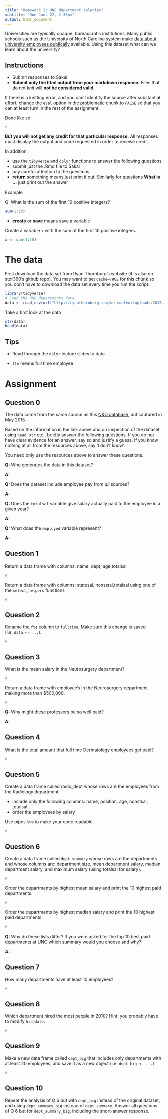 ```yaml
---
title: "Homework 1: UNC department salaries"
subtitle: "Due Jan. 22, 2:30pm"
output: html_document
---
```

Universities are typically opaque, bureaucratic institutions. Many public schools such as the University of North Carolina system make [data about university employees publically](http://www.newsobserver.com/news/databases/public-salaries/) available. Using this dataset what can we learn about the university?


## Instructions

- Submit responses to Sakai
- **Submit only the html output from your markdown response.** Files that do not *knit* will **not be considered valid.**

If there is a knitting error, and you can't identify the source after substantial effort, change the `eval` option in the problematic chunk to `FALSE` so that you can at least turn in the rest of the assignment. 

Done like so
```
{r, eval = FALSE}

```

**But you will not get any credit for that particular response.** All responses must display the output and code requested in order to receive credit.

In addition,

- use the `tidyverse` and `dplyr` functions to answer the following questions
- submit just the .Rmd file to Sakai
- pay careful attention to the questions
- **return** something means just print it out. Similarly for questions **What is ...** just print out the answer

Example

Q: What is the sum of the first 10 positive integers?
```r
sum(1:10)
```

- **create** or **save** means save a variable

Create a variable `x` with the sum of the first 10 positive integers.
```r
x <- sum(1:10)
```



# The data

First download the data set from Ryan Thornburg's website (it is also on stor390's github repo). You may want to set `cache=TRUE` for this chunk so you don't have to download the data set every time you run the script.
```r
library(tidyverse)
# Load the UNC departments data
data <- read_csv(url("http://ryanthornburg.com/wp-content/uploads/2015/05/UNC_Salares_NandO_2015-05-06.csv"))
```

Take a first look at the data
```r
str(data)
head(data)
```

## Tips

- Read through the `dplyr` lecture slides to date.

- `fte` means full time employee


# Assignment

## Question 0
The data come from the same source as this [N\&O database](https://www.newsobserver.com/news/databases/public-salaries/article11863496.html), but captured in May 2015.

Based on the information in the link above and on inspection of the dataset using `head`, `str` etc., briefly answer the following questions. If you do not have clear evidence for an answer, say so and justify a guess. If you know nothing at all from the resources above, say 'I don't know'.

You need only use the resources above to answer these questions.

**Q:** Who generates the data in this dataset?

**A:**

**Q:** Does the dataset include employee pay from *all* sources?

**A:**

**Q:** Does the `totalsal` variable give salary actually paid to the employee in a given year?

**A:**

**Q:** What does the `employed` variable represent?

**A:**

## Question 1
Return a data frame with columns: name, dept, age,totalsal 
```r
#
```

Return a data frame with columns: statesal, nonstsal,totalsal using one of the `select_helpers` functions
```r
#
```

## Question 2 
Rename the `fte` column to `fulltime`. Make sure this change is saved (i.e. `data <- ...`).
```r
#
```

## Question 3 

What is the mean salary in the Neurosurgery department?

```r
#
```


Return a data frame with employee's in the Neurosurgery department making more than $500,000.  
```r
#
```


**Q:** Why might these professors be so well paid?

**A:**

## Question 4 
What is the total amount that full time Dermatology employees get paid?


```r
#
```


## Question 5

Create a data frame called radio_dept whose rows are the employees from the Radiology department. 

- include only the following columns: name, position, age, nonstsal, totalsal. 
- order the employees by salary

Use pipes `%>%` to make your code readable.

```r
#
```


## Question 6

Create a data frame called `dept_summary`  whose rows are the departments and  whose columns are: department size, mean department salary, median department salary, and maximum salary (using totalsal for salary). 

```r
#
```

Order the departments by highest mean salary and print the 10 highest paid departments. 


```r
#
```

Order the departments by highest median salary and print the 10 highest paid departments. 

```r
#
```

**Q:** Why do these lists differ? If you were asked for the top 10 best paid departments at UNC which summary would you choose and why?

**A:**

## Question 7
How many departments have at least 10 employees?
```r
#
```


## Question 8
Which department hired the most people in 2010? Hint: you probably have to modify `hiredate`.
```r
#
```

## Question 9
Make a new data frame called `dept_big` that includes only departments with at least 20 employees, and save it as a new object (i.e. `dept_big <- ...`)
```r
#
```


## Question 10
Repeat the analysis of Q 6 but with `dept_big` instead of the original dataset, and using `dept_summary_big` instead of `dept_summary`. Answer all questions of Q 6 but for `dept_summary_big`, including the short-answer response.
